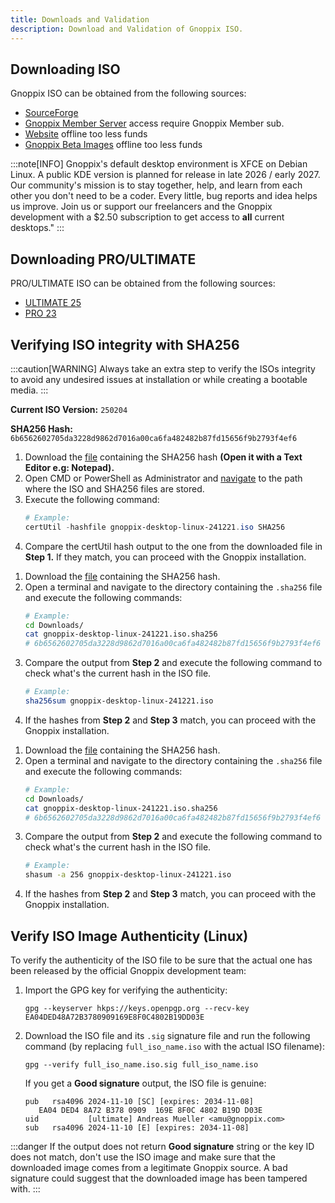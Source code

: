 ```yaml
---
title: Downloads and Validation
description: Download and Validation of Gnoppix ISO.
---
```



## Downloading ISO

Gnoppix ISO can be obtained from the following sources:

*   [SourceForge](<https://sourceforge.net/projects/gnoppixng/files/>)
*   [Gnoppix Member Server](<https://patreon.gnoppix.com/iso/>) access require Gnoppix Member sub.
*   [Website](<https://pool.gnoppix.org/iso>) offline too less funds
*   [Gnoppix Beta Images](<https://beta.gnoppix.org/out/>) offline too less funds


:::note[INFO]
Gnoppix's default desktop environment is XFCE on Debian Linux. A public KDE version is planned for release in late 2026 / early 2027.
Our community's mission is to stay together, help, and learn from each other you don't need to be a coder. Every little, bug reports and idea helps us improve.
Join us or support our freelancers and the Gnoppix development with a $2.50 subscription to get access to **all** current desktops." 
:::

## Downloading PRO/ULTIMATE

PRO/ULTIMATE ISO can be obtained from the following sources:

*   [ULTIMATE 25](<https:///ultimate.gnoppix.com/iso>)
*   [PRO 23](<https://cdimage.gnoppix.com/iso>)


## Verifying ISO integrity with SHA256

:::caution[WARNING]
Always take an extra step to verify the ISOs integrity to avoid any undesired issues at installation or while creating a bootable media.
:::

**Current ISO Version:** `250204`

**SHA256 Hash:** `6b6562602705da3228d9862d7016a00ca6fa482482b87fd15656f9b2793f4ef6`

<Tabs>

<TabItem label='Windows'>

<Steps>

1. Download the [file](https://mirror.gnoppix.org/out/gnoppix-desktop-linux-241221.iso.sha256) containing the SHA256 hash **(Open it with a Text Editor e.g: Notepad).**
2. Open CMD or PowerShell as Administrator and [navigate](<https://www.wikihow.com/Change-Directories-in-Command-Prompt>) to the path where the ISO and SHA256 files are stored.
3. Execute the following command:
   ```powershell
   # Example:
   certUtil -hashfile gnoppix-desktop-linux-241221.iso SHA256
   ```
4. Compare the certUtil hash output to the one from the downloaded file in **Step 1.** If they match, you can proceed with the Gnoppix installation.

</Steps>

</TabItem>

<TabItem label='Linux'>

<Steps>

1. Download the [file](https://mirror.gnoppix.org/out/gnoppix-desktop-linux-241221.iso.sha256) containing the SHA256 hash.
2. Open a terminal and navigate to the directory containing the `.sha256` file and execute the following commands:
   ```sh
   # Example:
   cd Downloads/
   cat gnoppix-desktop-linux-241221.iso.sha256
   # 6b6562602705da3228d9862d7016a00ca6fa482482b87fd15656f9b2793f4ef6
   ```
3. Compare the output from **Step 2** and execute the following command to check what's the current hash in the ISO file.
   ```sh
   # Example:
   sha256sum gnoppix-desktop-linux-241221.iso
   ```
4. If the hashes from **Step 2** and **Step 3** match, you can proceed with the Gnoppix installation.

</Steps>

</TabItem>

<TabItem label='macOS'>

<Steps>

1. Download the [file](https://mirror.gnoppix.org/out/gnoppix-desktop-linux-241221.iso.sha256) containing the SHA256 hash.
2. Open a terminal and navigate to the directory containing the `.sha256` file and execute the following commands:
   ```sh
   # Example:
   cd Downloads/
   cat gnoppix-desktop-linux-241221.iso.sha256
   # 6b6562602705da3228d9862d7016a00ca6fa482482b87fd15656f9b2793f4ef6
   ```
3. Compare the output from **Step 2** and execute the following command to check what's the current hash in the ISO file.
   ```sh
   # Example:
   shasum -a 256 gnoppix-desktop-linux-241221.iso
   ```
4. If the hashes from **Step 2** and **Step 3** match, you can proceed with the Gnoppix installation.

</Steps>

</TabItem>

</Tabs>

## Verify ISO Image Authenticity (Linux)

To verify the authenticity of the ISO file to be sure that the actual one has been released by the official Gnoppix development team:

<Steps>

1. Import the GPG key for verifying the authenticity:

   ```shell
   gpg --keyserver hkps://keys.openpgp.org --recv-key EA04DED48A72B3780909169E8F0C4802B19DD03E 
   ```

2. Download the ISO file and its `.sig` signature file and run the following command (by replacing `full_iso_name.iso` with the actual ISO filename):
   ```shell
   gpg --verify full_iso_name.iso.sig full_iso_name.iso
   ```

   If you get a **Good signature** output, the ISO file is genuine:
   ```
   pub   rsa4096 2024-11-10 [SC] [expires: 2034-11-08]
      EA04 DED4 8A72 B378 0909  169E 8F0C 4802 B19D D03E
   uid           [ultimate] Andreas Mueller <amu@gnoppix.com>
   sub   rsa4096 2024-11-10 [E] [expires: 2034-11-08]
   ```

</Steps>

:::danger
If the output does not return **Good signature** string or the key ID does not match, don't use the ISO image and make sure that the downloaded image comes
from a legitimate Gnoppix source. A bad signature could suggest that the downloaded image has been tampered with.
:::
